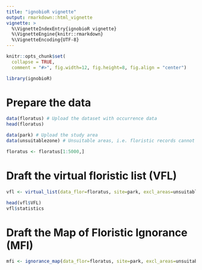 ```yaml
---
title: "ignobioR vignette"
output: rmarkdown::html_vignette
vignette: >
  %\VignetteIndexEntry{ignobioR vignette}
  %\VignetteEngine{knitr::rmarkdown}
  %\VignetteEncoding{UTF-8}
---
```


```r
knitr::opts_chunk$set(
  collapse = TRUE,
  comment = "#>", fig.width=12, fig.height=8, fig.align = "center")
```

```r
library(ignobioR)
```

# Prepare the data
```r

data(floratus) # Upload the dataset with occurrence data
head(floratus)

data(park) # Upload the study area
data(unsuitablezone) # Unsuitable areas, i.e. floristic records cannot occur


```

```r
floratus <- floratus[1:5000,]
```

# Draft the virtual floristic list (VFL)
```r

vfl <- virtual_list(data_flor=floratus, site=park, excl_areas=unsuitablezone, tau=20)

head(vfl$VFL)
vfl$statistics
```

# Draft the Map of Floristic Ignorance (MFI)
```r
mfi <- ignorance_map(data_flor=floratus, site=park, excl_areas=unsuitablezone, tau=20, cellsize=2000)
```



